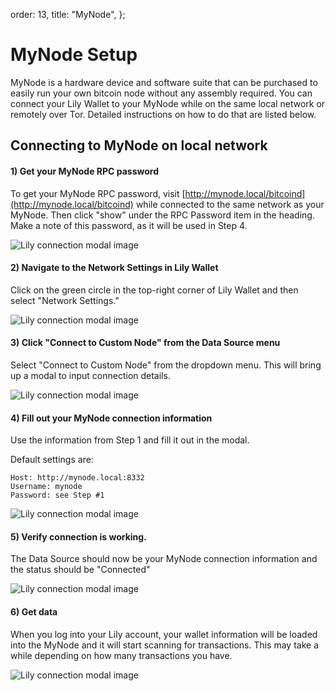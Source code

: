 
  order: 13,
  title: "MyNode",
};

# MyNode Setup

MyNode is a hardware device and software suite that can be purchased to easily run your own bitcoin node without any assembly required. You can connect your Lily Wallet to your MyNode while on the same local network or remotely over Tor. Detailed instructions on how to do that are listed below.

## Connecting to MyNode on local network

#### 1) Get your MyNode RPC password

To get your MyNode RPC password, visit [http://mynode.local/bitcoind](http://mynode.local/bitcoind) while connected to the same network as your MyNode. Then click "show" under the RPC Password item in the heading. Make a note of this password, as it will be used in Step 4.

<img alt="Lily connection modal image" src={MyNodeBitcoinPage} />

#### 2) Navigate to the Network Settings in Lily Wallet

Click on the green circle in the top-right corner of Lily Wallet and then select "Network Settings."

<img alt="Lily connection modal image" src={NetworkSettingsDropdown} />

#### 3) Click "Connect to Custom Node" from the Data Source menu

Select "Connect to Custom Node" from the dropdown menu. This will bring up a modal to input connection details.

<img alt="Lily connection modal image" src={NetworkSettingsPage} />

#### 4) Fill out your MyNode connection information

Use the information from Step 1 and fill it out in the modal.

Default settings are:

```
Host: http://mynode.local:8332
Username: mynode
Password: see Step #1
```

<img alt="Lily connection modal image" src={LilyConnectionModal} />

#### 5) Verify connection is working.

The Data Source should now be your MyNode connection information and the status should be "Connected"

<img alt="Lily connection modal image" src={Success} />

#### 6) Get data

When you log into your Lily account, your wallet information will be loaded into the MyNode and it will start scanning for transactions. This may take a while depending on how many transactions you have.

<img alt="Lily connection modal image" src={ScanningForTransactions} />
